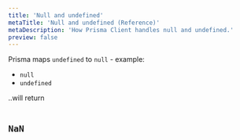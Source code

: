 ```yaml
---
title: 'Null and undefined'
metaTitle: 'Null and undefined (Reference)'
metaDescription: 'How Prisma Client handles null and undefined.'
preview: false
---
```


<TopBlock>

Prisma maps `undefined` to `null` - example:

- `null`
- `undefined`

..will return

```prisma

```

</TopBlock>

## `NaN`
